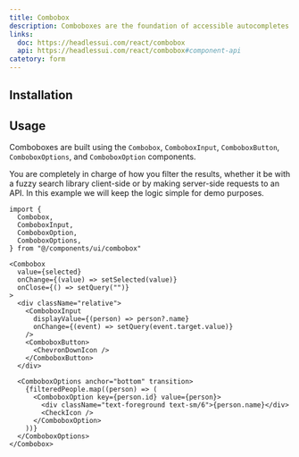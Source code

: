 ```yaml
---
title: Combobox
description: Comboboxes are the foundation of accessible autocompletes and command palettes for your app, complete with robust support for keyboard navigation.
links:
  doc: https://headlessui.com/react/combobox
  api: https://headlessui.com/react/combobox#component-api
catetory: form
---
```


<ComponentPreview name="combobox-demo" />

## Installation

<CodeBlockCommand command="headcn@latest add combobox" />

## Usage

Comboboxes are built using the `Combobox`, `ComboboxInput`, `ComboboxButton`, `ComboboxOptions`, and `ComboboxOption` components.

You are completely in charge of how you filter the results, whether it be with a fuzzy search library client-side or by making server-side requests to an API. In this example we will keep the logic simple for demo purposes.

```tsx
import {
  Combobox,
  ComboboxInput,
  ComboboxOption,
  ComboboxOptions,
} from "@/components/ui/combobox"
```

```tsx
<Combobox
  value={selected}
  onChange={(value) => setSelected(value)}
  onClose={() => setQuery("")}
>
  <div className="relative">
    <ComboboxInput
      displayValue={(person) => person?.name}
      onChange={(event) => setQuery(event.target.value)}
    />
    <ComboboxButton>
      <ChevronDownIcon />
    </ComboboxButton>
  </div>

  <ComboboxOptions anchor="bottom" transition>
    {filteredPeople.map((person) => (
      <ComboboxOption key={person.id} value={person}>
        <div className="text-foreground text-sm/6">{person.name}</div>
        <CheckIcon />
      </ComboboxOption>
    ))}
  </ComboboxOptions>
</Combobox>
```
